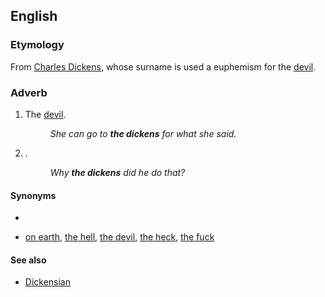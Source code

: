 ==English==
{{rfd}}
===Etymology===
From [[w:Charles Dickens|Charles Dickens]], whose surname is used a euphemism for the [[devil]].

===Adverb===
{{en-intj|pos=[[the]] [[dickens]]}}

# {{euphemism}} The [[devil]].
#:''She can go to '''the dickens''' for what she said.''
# {{non-gloss definition|Used as an intensifier}}.
#: ''Why '''the dickens''' did he do that?''

====Synonyms====
*{{sense|euphemism for the devil}}
*{{sense|intensifier}} [[on earth]], [[the hell]], [[the devil]], [[the heck]], [[the fuck]]

====See also====
*[[Dickensian]]